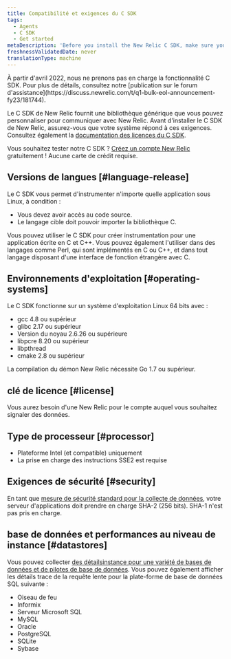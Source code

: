 ```yaml
---
title: Compatibilité et exigences du C SDK
tags:
  - Agents
  - C SDK
  - Get started
metaDescription: 'Before you install the New Relic C SDK, make sure your application meets these compatibility requirements.'
freshnessValidatedDate: never
translationType: machine
---
```


<Callout variant="important" title="AVIS DE FIN DE VIE">
  À partir d&apos;avril 2022, nous ne prenons pas en charge la fonctionnalité C SDK. Pour plus de détails, consultez notre [publication sur le forum d&apos;assistance](https://discuss.newrelic.com/t/q1-bulk-eol-announcement-fy23/181744).
</Callout>

Le C SDK de New Relic fournit une bibliothèque générique que vous pouvez personnaliser pour communiquer avec New Relic. Avant d&apos;installer le C SDK de New Relic, assurez-vous que votre système répond à ces exigences. Consultez également la [documentation des licences du C SDK](/docs/c-sdk-licenses).

Vous souhaitez tester notre C SDK ? [Créez un compte New Relic](https://newrelic.com/signup) gratuitement ! Aucune carte de crédit requise.

## Versions de langues [#language-release]

Le C SDK vous permet d&apos;instrumenter n&apos;importe quelle application sous Linux, à condition :

* Vous devez avoir accès au code source.
* Le langage cible doit pouvoir importer la bibliothèque C.

Vous pouvez utiliser le C SDK pour créer instrumentation pour une application écrite en C et C++. Vous pouvez également l&apos;utiliser dans des langages comme Perl, qui sont implémentés en C ou C++, et dans tout langage disposant d&apos;une interface de fonction étrangère avec C.

## Environnements d&apos;exploitation [#operating-systems]

Le C SDK fonctionne sur un système d&apos;exploitation Linux 64 bits avec :

* gcc 4.8 ou supérieur
* glibc 2.17 ou supérieur
* Version du noyau 2.6.26 ou supérieure
* libpcre 8.20 ou supérieur
* libpthread
* cmake 2.8 ou supérieur

La compilation du démon New Relic nécessite Go 1.7 ou supérieur.

## clé de licence [#license]

Vous aurez besoin d&apos;une New Relic <InlinePopover type="licenseKey" />pour le compte auquel vous souhaitez signaler des données.

## Type de processeur [#processor]

* Plateforme Intel (et compatible) uniquement
* La prise en charge des instructions SSE2 est requise

## Exigences de sécurité [#security]

En tant que [mesure de sécurité standard pour la collecte de données](/docs/accounts-partnerships/new-relic-security/security/data-security), votre serveur d&apos;applications doit prendre en charge SHA-2 (256 bits). SHA-1 n&apos;est pas pris en charge.

## base de données et performances au niveau de instance [#datastores]

Vous pouvez collecter [des détailsinstance pour une variété de bases de données et de pilotes de base de données](/docs/apm/applications-menu/features/analyze-database-instance-level-performance-issues). Vous pouvez également afficher les détails trace de la requête lente pour la plate-forme de base de données SQL suivante :

* Oiseau de feu
* Informix
* Serveur Microsoft SQL
* MySQL
* Oracle
* PostgreSQL
* SQLite
* Sybase